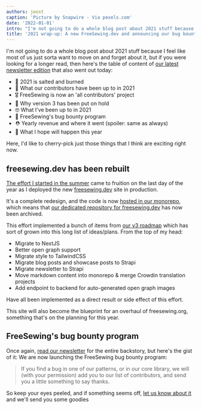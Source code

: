 ```yaml
---
authors: joost
caption: 'Picture by Snapwire - Via pexels.com'
date: '2022-01-01'
intro: "I'm not going to do a whole blog post about 2021 stuff because I feel like most of us just sorta want to move on and forget about it, but if you were looking for a longer read, then here's the table of content of our latest newsletter edition that also went out today:"
title: '2021 wrap-up: A new FreeSewing.dev and announcing our bug bounty program'
---
```


I'm not going to do a whole blog post about 2021 stuff because I feel like most
of us just sorta want to move on and forget about it, but if you were looking
for a longer read, then here's the table of content of [our latest newsletter
edition](/newsletter/2022q1/) that also went out today:

<!-- truncate -->

- 🎉 2021 is salted and burned
- 🧐 What our contributors have been up to in 2021
- 🎖️ FreeSewing is now an 'all contributors' project
- 🚧 Why version 3 has been put on hold
- 🤓 What I've been up to in 2021
- 🐛 FreeSewing's bug bounty program
- ⛑️ Yearly revenue and where it went (spoiler: same as always)
- 🤞 What I hope will happen this year

Here, I'd like to cherry-pick just those things that I think are exciting right
now.

## freesewing.dev has been rebuilt

[The effort I started in the summer](https://freesewing.dev/blog/project-2022)
came to fruition on the last day of the year as I deployed the new
[freesewing.dev](https://freesewing.dev/blog/project-2022) site in production.

It's a complete redesign, and the code is now [hosted in our
monorepo](https://github.com/freesewing/freesewing), which means that [our
dedicated repository for
freesewing.dev](https://github.com/freesewing/freesewing.dev) has now been
archived.

This effort implemented a bunch of items from [our v3
roadmap](https://github.com/freesewing/freesewing/discussions/1278) which has
sort of grown into this long list of ideas/plans. From the top of my head:

- Migrate to NextJS
- Better open graph support
- Migrate style to TailwindCSS
- Migrate blog posts and showcase posts to Strapi
- Migrate newsletter to Strapi
- Move markdown content into monorepo & merge Crowdin translation projects
- Add endpoint to backend for auto-generated open graph images

Have all been implemented as a direct result or side effect of this effort.

This site will also become the blueprint for an overhaul of freesewing.org,
something that's on the planning for this year.

## FreeSewing's bug bounty program

Once again, [read our newsletter](/newsletter/2022q1/) for the entire
backstory, but here's the gist of it: We are now launching the FreeSewing bug
bounty program:

> If you find a bug in one of our patterns, or in our core library, we will
> (with your permission) add you to our list of contributors, and send you a
> little something to say thanks.

So keep your eyes peeled, and if something seems off, [let us know about
it](https://discord.freesewing.org/) and we'll send you some goodies
